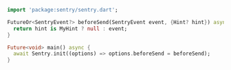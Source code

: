 ```dart
import 'package:sentry/sentry.dart';

FutureOr<SentryEvent?> beforeSend(SentryEvent event, {Hint? hint}) async {
  return hint is MyHint ? null : event;
}

Future<void> main() async {
  await Sentry.init((options) => options.beforeSend = beforeSend);
}
```

